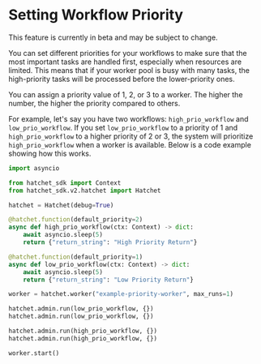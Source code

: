 
# Setting Workflow Priority

<Callout type="info">This feature is currently in beta and may be subject to change.</Callout>

You can set different priorities for your workflows to make sure that the most important tasks are
handled first, especially when resources are limited. This means that if your worker pool is busy
with many tasks, the high-priority tasks will be processed before the lower-priority ones.

You can assign a priority value of 1, 2, or 3 to a worker. The higher the number, the higher the
priority compared to others.

For example, let's say you have two workflows: `high_prio_workflow` and `low_prio_workflow`. If you
set `low_prio_workflow` to a priority of 1 and `high_prio_workflow` to a higher priority of 2 or 3,
the system will prioritize `high_prio_workflow` when a worker is available. Below is a code example
showing how this works.

```py
import asyncio

from hatchet_sdk import Context
from hatchet_sdk.v2.hatchet import Hatchet

hatchet = Hatchet(debug=True)

@hatchet.function(default_priority=2)
async def high_prio_workflow(ctx: Context) -> dict:
    await asyncio.sleep(5)
    return {"return_string": "High Priority Return"}

@hatchet.function(default_priority=1)
async def low_prio_workflow(ctx: Context) -> dict:
    await asyncio.sleep(5)
    return {"return_string": "Low Priority Return"}

worker = hatchet.worker("example-priority-worker", max_runs=1)

hatchet.admin.run(low_prio_workflow, {})
hatchet.admin.run(low_prio_workflow, {})

hatchet.admin.run(high_prio_workflow, {})
hatchet.admin.run(high_prio_workflow, {})

worker.start()
```
